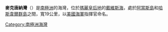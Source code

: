 '''麥克唐納灣'''（{{lang-en|McDonald Bay}}）是[[南極洲|南極洲]]的海灣，位於[[瑪麗皇后地|瑪麗皇后地]]的[[戴維斯海|戴維斯海]]，處於[[阿當斯島|阿當斯島]]和[[哈斯韋爾群島|哈斯韋爾群島]]之間，寬19公里，以[[美國海軍|美國海軍]]指揮官命名。

{{coord|66|36|S|92|44|E|display=title|type:landmark_source:GNIS}}

{{Antarctica-geo-stub}}
[[Category:南極洲海灣|Category:南極洲海灣]]